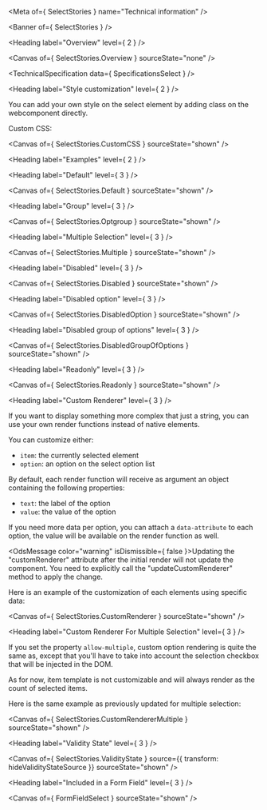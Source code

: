
<Meta of={ SelectStories } name="Technical information" />

<Banner of={ SelectStories } />

<Heading label="Overview" level={ 2 } />

<Canvas of={ SelectStories.Overview } sourceState="none" />

<TechnicalSpecification data={ SpecificationsSelect } />

<Heading label="Style customization" level={ 2 } />

You can add your own style on the select element by adding class on the webcomponent directly.

Custom CSS:

<Canvas of={ SelectStories.CustomCSS } sourceState="shown" />

<Heading label="Examples" level={ 2 } />

<Heading label="Default" level={ 3 } />

<Canvas of={ SelectStories.Default } sourceState="shown" />

<Heading label="Group" level={ 3 } />

<Canvas of={ SelectStories.Optgroup } sourceState="shown" />

<Heading label="Multiple Selection" level={ 3 } />

<Canvas of={ SelectStories.Multiple } sourceState="shown" />

<Heading label="Disabled" level={ 3 } />

<Canvas of={ SelectStories.Disabled } sourceState="shown" />

<Heading label="Disabled option" level={ 3 } />

<Canvas of={ SelectStories.DisabledOption } sourceState="shown" />

<Heading label="Disabled group of options" level={ 3 } />

<Canvas of={ SelectStories.DisabledGroupOfOptions } sourceState="shown" />

<Heading label="Readonly" level={ 3 } />

<Canvas of={ SelectStories.Readonly } sourceState="shown" />

<Heading label="Custom Renderer" level={ 3 } />

If you want to display something more complex that just a string, you can use your own render functions instead of native elements.

You can customize either:
- `item`: the currently selected element
- `option`: an option on the select option list

By default, each render function will receive as argument an object containing the following properties:
- `text`: the label of the option
- `value`: the value of the option

If you need more data per option, you can attach a `data-attribute` to each option, the value will be available
on the render function as well.

<OdsMessage color="warning" isDismissible={ false }>Updating the "customRenderer" attribute after the initial render will not update the component. You need to explicitly call the "updateCustomRenderer" method to apply the change.</OdsMessage>

Here is an example of the customization of each elements using specific data:

<Canvas of={ SelectStories.CustomRenderer } sourceState="shown" />

<Heading label="Custom Renderer For Multiple Selection" level={ 3 } />

If you set the property `allow-multiple`, custom option rendering is quite the same as, except that you'll
have to take into account the selection checkbox that will be injected in the DOM.

As for now, item template is not customizable and will always render as the count of selected items.

Here is the same example as previously updated for multiple selection:

<Canvas of={ SelectStories.CustomRendererMultiple } sourceState="shown" />

<Heading label="Validity State" level={ 3 } />

<Canvas of={ SelectStories.ValidityState } source={{ transform: hideValidityStateSource }} sourceState="shown" />

<Heading label="Included in a Form Field" level={ 3 } />

<Canvas of={ FormFieldSelect } sourceState="shown" />

